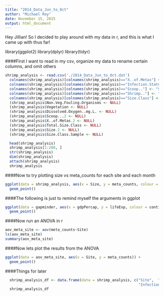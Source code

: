 ```yaml
---
title: "2014_Data_Jun_to_Oct"
author: "Michael Roy"
date: November 15, 2015
output: html_document
---
```


Hey Jillian! So I decided to play around with my data in r, and this is what I came up with thus far!

library(ggplot2)
library(dplyr)
library(tidyr)

####First I want to read in my csv, organize my data to rename certain columns, and omit others

```r
shrimp_analysis <- read.csv('./2014_Data_Jun_to_Oct.dat')
  colnames(shrimp_analysis)[colnames(shrimp_analysis)=="X..of.Metas"] <- "meta_counts" 
  colnames(shrimp_analysis)[colnames(shrimp_analysis)=="Infection.Status"] <- "Infection_Status" 
  colnames(shrimp_analysis)[colnames(shrimp_analysis)=="Scoop.."] <- "Scoop_Counts" 
  colnames(shrimp_analysis)[colnames(shrimp_analysis)=="Shrimp.."] <- "Shrimp_Counts" 
  colnames(shrimp_analysis)[colnames(shrimp_analysis)=="Size.Class"] <- "Size_Class" 
  (shrimp_analysis$Non.Veg.Fouling.Organisms <- NULL) 
  (shrimp_analysis$Vegetation <- NULL) 
  (shrimp_analysis$Dissolved.Oxygen..mg.L. <- NULL) 
  (shrimp_analysis$Scoop...2 <- NULL) 
  (shrimp_analysis$X..of.Metas.2 <- NULL) 
  (shrimp_analysis$Total.Size.Class <- NULL) 
  (shrimp_analysis$Size.2 <- NULL) 
  (shrimp_analysis$Size.Class.Sample <- NULL)

  head(shrimp_analysis)
  shrimp_analysis[1:200, ]
  str(shrimp_analysis)
  dim(shrimp_analysis)
  attach(shrimp_analysis)
  shrimp_analysis
```

####Now to try plotting size vs meta_counts for each site and each month  
```r
ggplot(data = shrimp_analysis, aes(x = Size, y = meta_counts, colour = Site, shape = Month)) +
  geom_point()
```

####The following is just to remind myself the arguments in ggplot
```r
ggplot(data = gapminder, aes(x = gdpPercap, y = lifeExp, colour = continent, shape = continent)) + 
  geom_point()
```

####Now run an ANOVA in r
```r
aov_meta_site <- aov(meta_counts~Site)
ls(aov_meta_site)
summary(aov_meta_site)
```

####Now lets plot the results from the ANOVA
```r
ggplot(data = aov_meta_site, aes(x = Site, y = meta_counts)) +
  geom_point()
```

####Things for later
```r
  shrimp_analysis_df <- data.frame(data = shrimp_analysis, c("Site",  "Month", "Scoop_Counts", "Shrimp_Counts", "Size", "Species", "meta_counts", "Sex", 
                                                             "Infection_Status", "Salinity", "Temperature", "Size_Class"))
  shrimp_analysis_df
```
